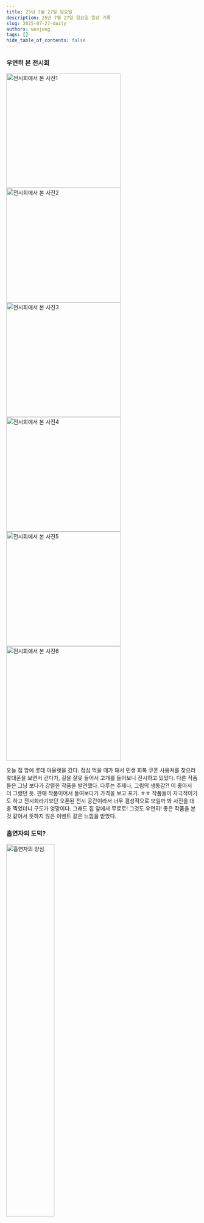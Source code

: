 ```yaml
---
title: 25년 7월 27일 일요일
description: 25년 7월 27일 일요일 일상 기록
slug: 2025-07-27-daily
authors: wonjung
tags: []
hide_table_of_contents: false
---
```


### 우연히 본 전시회

<div
  style={{
    display: "flex",
    gap: "1rem",
    overflowX: "scroll",
    margin: "1rem 0",
    padding: "0 1rem",
  }}
>
  <img
    src="/blog/daily/2025-07-27/전시회1.jpg"
    alt="전시회에서 본 사진1"
    height="300"
  />
  <img
    src="/blog/daily/2025-07-27/전시회2.jpg"
    alt="전시회에서 본 사진2"
    height="300"
  />
  <img
    src="/blog/daily/2025-07-27/전시회3.jpg"
    alt="전시회에서 본 사진3"
    height="300"
  />
  <img
    src="/blog/daily/2025-07-27/전시회4.jpg"
    alt="전시회에서 본 사진4"
    height="300"
  />
  <img
    src="/blog/daily/2025-07-27/전시회5.jpg"
    alt="전시회에서 본 사진5"
    height="300"
  />
  <img
    src="/blog/daily/2025-07-27/전시회6.jpg"
    alt="전시회에서 본 사진6"
    height="300"
  />
</div>

오늘 집 앞에 롯데 아울렛을 갔다.
점심 먹을 때가 돼서 민생 회복 쿠폰 사용처를 찾으러 휴대폰을 보면서 걷다가, 길을 잘못 들어서 고개를 들어보니 전시하고 있었다.
다른 작품들은 그냥 보다가 강렬한 작품을 발견했다.
다루는 주제나, 그림의 생동감?! 이 좋아서 더 그랬던 듯.
판매 작품이어서 들여보다가 가격을 보고 포기. ㅎㅎ
작품들이 자극적이기도 하고 전시회라기보단 오픈된 전시 공간이라서 너무 갬성적으로 보일까 봐 사진을 대충 찍었더니 구도가 엉망이다.
그래도 집 앞에서 무료로! 그것도 우연히! 좋은 작품을 본 것 같아서 뜻하지 않은 이벤트 같은 느낌을 받았다.

### 흡연자의 도덕?

<div
  style={{
    display: "flex",
    alignItems: "center",
    justifyContent: "center",
    margin: "1rem 0",
  }}
>
  <img
    src="/blog/daily/2025-07-27/흡연자의_양심.jpg"
    alt="흡연자의 양심"
    width="50%"
  />
</div>

어제 하루 종일 집에 있어서 오늘은 공부하러 밖에 나왔다.
집에 가려고 버스 정류장에서 조금 떨어진 곳이 흡연 장소인지 바닥에 꽁초가 널브러져 있었다.
쓰레기통이 주변에 없었는데, 그 와중에 최소한의 양심?을 발견.
이건 죄책감을 덜기 위한 걸까, 최소한의 도덕일까?

### 해평 막걸리

<div
  style={{
    display: "flex",
    alignItems: "center",
    justifyContent: "center",
    margin: "1rem 0",
  }}
>
  <img
    src="/blog/daily/2025-07-27/해평막걸리.jpg"
    alt="흡연자의 양심"
    width="50%"
  />
</div>

어제 술자리를 거절했던 친구한테 연락이 왔다.
저번 주에 우리 집에 모자를 놓고 와서 받으러 올 겸 술을 먹자고 했다.
다음날 일을 해야 하므로 간단하게 먹기로 했다.

집 근처에 우연히 들린 술집에서 다양한 술을 팔았는데, 해평 막걸리가 막걸리 가운데 유명한 막걸리라고 한다.
프리미엄 라인으로 26만 원에 판매하는 해평 막걸리도 있었는데, 이름에 롤스로이스가 들어간다.
...음 개인적으로 있어 보이고 싶어 하는 네이밍이라 좀 구리다.

나는 맥주를 마셨어서 섞어 마시면 다음 날 일에 영향을 줄까 봐 시음 정도만 했다.
막걸리 특유의 가래끼는 뒷맛과 향?이 없어서 깔끔하긴 했지만, 엄청 걸쭉해서 토사물을 삼키는 느낌.
개인적으로는 불호.
